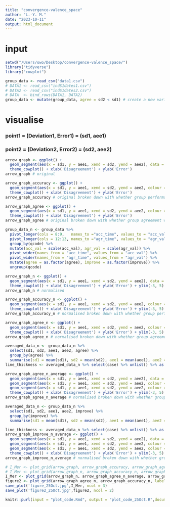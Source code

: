 ```yaml
---
title: "convergence-valence_space"
author: "L.-Y. M."
date: "2023-10-11"
output: html_document
---
```

# input
```r
setwd("/Users/owo/Desktop/convergence-valence_space/")
library("tidyverse")
library("cowplot")
```

```r
group_data <- read_csv("data1.csv")
# DATA1 <- read_csv("indS1dates1.csv")
# DATA2 <- read_csv("indS1dates2.csv")
# DATA  <- bind_rows(DATA1, DATA2)
group_data <- mutate(group_data, agree = sd2 < sd1) # create a new variable to indicate whether group agreement formed
```

# visualise

### point1 = (Deviation1, Error1) = (sd1, aee1)

### point2 = (Deviation2, Error2) = (sd2, aee2)

```r
arrow_graph <- ggplot() +
  geom_segment(aes(x = sd1, y = aee1, xend = sd2, yend = aee2), data = group_data, arrow = arrow(), alpha = 0.05) + 
  theme_cowplot() + xlab('Disagreement') + ylab('Error')
arrow_graph # original

arrow_graph_accuracy <- ggplot() +
  geom_segment(aes(x = sd1, y = aee1, xend = sd2, yend = aee2, colour = as.factor(improve)), data = group_data, arrow = arrow(), alpha = 0.5) + 
  theme_cowplot() + xlab('Disagreement') + ylab('Error')
arrow_graph_accuracy # original broken down with whether group performance were improved

arrow_graph_agree <- ggplot() +
  geom_segment(aes(x = sd1, y = aee1, xend = sd2, yend = aee2, colour = as.factor(agree)), data = group_data, arrow = arrow(), alpha = 0.5) + 
  theme_cowplot() + xlab('Disagreement') + ylab('Error')
arrow_graph_agree # original broken down with whether group agreement were formed
```

```r
group_data_n <- group_data %>% 
  pivot_longer(cols = 8:9,   names_to ="acc_time", values_to = "acc_val") %>% 
  pivot_longer(cols = 12:13, names_to ="agr_time", values_to = "agr_val") %>% 
  group_by(qcode) %>% 
  mutate(acc_val = scale(acc_val), agr_val = scale(agr_val)) %>% 
  pivot_wider(names_from = "acc_time", values_from = "acc_val") %>% 
  pivot_wider(names_from = "agr_time", values_from = "agr_val") %>% 
  mutate(agree = as.factor(agree), improve = as.factor(improve)) %>% 
  ungroup(qcode)
```

```r
arrow_graph_n <- ggplot() +
  geom_segment(aes(x = sd1, y = aee1, xend = sd2, yend = aee2), data = group_data_n, arrow = arrow(), alpha = 0.2, size = 0.1) + 
  theme_cowplot() + xlab('Disagreement') + ylab('Error') + ylim(-3, 5) + xlim(-2, 5) + theme(aspect.ratio=1) 
arrow_graph_n # normalised 

arrow_graph_accuracy_n <- ggplot() +
  geom_segment(aes(x = sd1, y = aee1, xend = sd2, yend = aee2, colour = improve), data = group_data_n, arrow = arrow(), alpha = 0.5) + 
  theme_cowplot() + xlab('Disagreement') + ylab('Error') + ylim(-3, 5) + xlim(-2, 5)
arrow_graph_accuracy_n # normalised broken down with whether group performance were improved

arrow_graph_agree_n <- ggplot() +
  geom_segment(aes(x = sd1, y = aee1, xend = sd2, yend = aee2, colour = agree), data = group_data_n, arrow = arrow(), alpha = 0.4) + 
  theme_cowplot() + xlab('Disagreement') + ylab('Error') + ylim(-3, 5) + xlim(-2, 5)
arrow_graph_agree_n # normalised broken down with whether group agreement were formed
```

```r
averaged_data_n <- group_data_n %>% 
  select(sd1, sd2, aee1, aee2, agree) %>% 
  group_by(agree) %>% 
  summarise(sd1 = mean(sd1), sd2 = mean(sd2), aee1 = mean(aee1), aee2 = mean(aee2), case = n()/100)
line_thickness <- averaged_data_n %>% select(case) %>% unlist() %>% as.vector() # don't mapping thickness by aes(size = x)

arrow_graph_agree_n_average <- ggplot() +
  geom_segment(aes(x = sd1, y = aee1, xend = sd2, yend = aee2), data = group_data_n, arrow = arrow(), alpha = 0.2, size = 0.1) + 
  geom_segment(aes(x = sd1, y = aee1, xend = sd2, yend = aee2, colour = agree), data = averaged_data_n %>% filter(agree == 'TRUE'), arrow = arrow(), alpha = 1, lwd = line_thickness[2]) + 
  geom_segment(aes(x = sd1, y = aee1, xend = sd2, yend = aee2, colour = agree), data = averaged_data_n %>% filter(agree == 'FALSE'), arrow = arrow(), alpha = 1, lwd = line_thickness[1]) + 
  theme_cowplot() + xlab('Disagreement') + ylab('Error') + ylim(-3, 5) + xlim(-2, 5) + guides(size = "none") + theme(aspect.ratio=1)
arrow_graph_agree_n_average # normalised broken down with whether group agreement were formed

averaged_data_n <- group_data_n %>% 
  select(sd1, sd2, aee1, aee2, improve) %>% 
  group_by(improve) %>% 
  summarise(sd1 = mean(sd1), sd2 = mean(sd2), aee1 = mean(aee1), aee2 = mean(aee2), case = n()/100)

line_thickness <- averaged_data_n %>% select(case) %>% unlist() %>% as.vector()
arrow_graph_improve_n_average <- ggplot() +
  geom_segment(aes(x = sd1, y = aee1, xend = sd2, yend = aee2), data = group_data_n, arrow = arrow(), alpha = 0.2, size = 0.1) +
  geom_segment(aes(x = sd1, y = aee1, xend = sd2, yend = aee2, colour = improve), data = averaged_data_n %>% filter(improve == 1), arrow = arrow(), alpha = 1, lwd = line_thickness[2]) + 
  geom_segment(aes(x = sd1, y = aee1, xend = sd2, yend = aee2, colour = improve), data = averaged_data_n %>% filter(improve == 0), arrow = arrow(), alpha = 1, lwd = line_thickness[1]) + 
  theme_cowplot() + xlab('Disagreement') + ylab('Error') + ylim(-3, 5) + xlim(-2, 5) + guides(size = "none") + theme(aspect.ratio=1)
arrow_graph_improve_n_average # normalised broken down with whether group agreement were formed
```

```r
# I_Mer <- plot_grid(arrow_graph, arrow_graph_accuracy, arrow_graph_agree, arrow_graph_n, arrow_graph_accuracy_n, arrow_graph_agree_n, labels = "AUTO") # figures without normalised are removed.
# I_Mer <- plot_grid(arrow_graph_n, arrow_graph_accuracy_n, arrow_graph_agree_n, arrow_graph_agree_n_average, labels = "AUTO", nrow = 1)
I_Mer <- plot_grid(arrow_graph_n, arrow_graph_agree_n_average, arrow_graph_improve_n_average, labels = "AUTO", nrow = 1, align = "v", axis = "lb")
figure2 <- plot_grid(arrow_graph_agree_n, arrow_graph_accuracy_n, labels = "AUTO", nrow = 1, align = "v", axis = "lb")
save_plot('figure_25Oct.jpg',I_Mer, ncol = 3)
save_plot('figure2_25Oct.jpg',figure2, ncol = 2)
```
```r
knitr::purl(input = "plot_code.Rmd", output = "plot_code_25Oct.R",documentation = 1)
```

